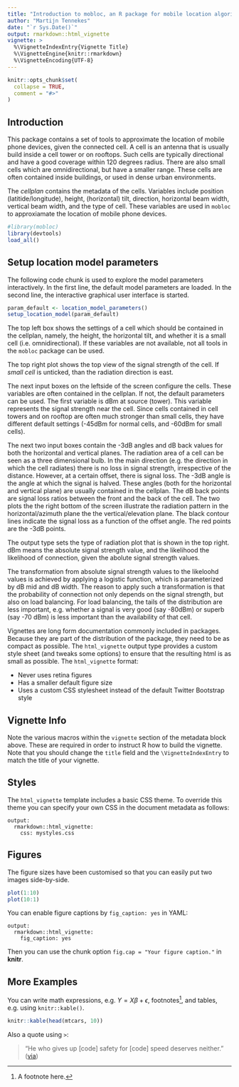 ```yaml
---
title: "Introduction to mobloc, an R package for mobile location algorithms and tools"
author: "Martijn Tennekes"
date: "`r Sys.Date()`"
output: rmarkdown::html_vignette
vignette: >
  %\VignetteIndexEntry{Vignette Title}
  %\VignetteEngine{knitr::rmarkdown}
  %\VignetteEncoding{UTF-8}
---
```


```r
knitr::opts_chunk$set(
  collapse = TRUE,
  comment = "#>"
)
```


## Introduction

This package contains a set of tools to approximate the location of mobile phone devices, given the connected cell. A cell is an antenna that is usually build inside a cell tower or on rooftops. Such cells are typically directional and have a good coverage within 120 degrees radius. There are also small cells which are omnidirectional, but have a smaller range. These cells are often contained inside buildings, or used in dense urban environments.

The *cellplan* contains the metadata of the cells. Variables include position (latitide/longitude), height, (horizontal) tilt, direction, horizontal beam width, vertical beam width, and the type of cell. These variables are used in `mobloc` to approxiamate the location of mobile phone devices.

```r
#library(mobloc)
library(devtools)
load_all()
```

## Setup location model parameters


The following code chunk is used to explore the model parameters interactively. In the first line, the default model parameters are loaded. In the second line, the interactive graphical user interface is started.

```r
param_default <- location_model_parameters()
setup_location_model(param_default)
```

The top left box shows the settings of a cell which should be contained in the cellplan, namely, the height, the horizontal tilt, and whether it is a small cell (i.e. omnidirectional). If these variables are not available, not all tools in the `mobloc` package can be used.

The top right plot shows the top view of the signal strength of the cell. If *small cell* is unticked, than the radiation direction is east.

The next input boxes on the leftside of the screen configure the cells. These variables are often contained in the cellplan. If not, the default parameters can be used. The first variable is dBm at source (tower). This variable represents the signal strength near the cell. Since cells contained in cell towers and on rooftop are often much stronger than small cells, they have different default settings (-45dBm for normal cells, and -60dBm for small cells).

The next two input boxes contain the -3dB angles and dB back values for both the horizontal and vertical planes. The radiation area of a cell can be seen as a three dimensional bulb. In the main direction (e.g. the direction in which the cell radiates) there is no loss in signal strength, irrespective of the distance. However, at a certain offset, there is signal loss. The -3dB angle is the angle at which the signal is halved. These angles (both for the horizontal and vertical plane) are usually contained in the cellplan. The dB back points are signal loss ratios between the front and the back of the cell. The two plots the the right bottom of the screen illustrate the radiation pattern in the horizontal/azimuth plane the the vertical/elevation plane. The black contour lines indicate the signal loss as a function of the offset angle. The red points are the -3dB points.

The output type sets the type of radiation plot that is shown in the top right. dBm means the absolute signal strength value, and the likelihood the likelihood of connection, given the abolute signal strength values. 

The transformation from absolute signal strength values to the likeloohd values is achieved by applying a logistic function, which is parameterized by dB mid and dB width. The reason to apply such a transformation is that the probability of connection not only depends on the signal strength, but also on load balancing. For load balancing, the tails of the distribution are less important, e.g. whether a signal is very good (say -80dBm) or superb (say -70 dBm) is less important than the availability of that cell.











Vignettes are long form documentation commonly included in packages. Because they are part of the distribution of the package, they need to be as compact as possible. The `html_vignette` output type provides a custom style sheet (and tweaks some options) to ensure that the resulting html is as small as possible. The `html_vignette` format:

- Never uses retina figures
- Has a smaller default figure size
- Uses a custom CSS stylesheet instead of the default Twitter Bootstrap style

## Vignette Info

Note the various macros within the `vignette` section of the metadata block above. These are required in order to instruct R how to build the vignette. Note that you should change the `title` field and the `\VignetteIndexEntry` to match the title of your vignette.

## Styles

The `html_vignette` template includes a basic CSS theme. To override this theme you can specify your own CSS in the document metadata as follows:

    output: 
      rmarkdown::html_vignette:
        css: mystyles.css

## Figures

The figure sizes have been customised so that you can easily put two images side-by-side. 

```r
plot(1:10)
plot(10:1)
```

You can enable figure captions by `fig_caption: yes` in YAML:

    output:
      rmarkdown::html_vignette:
        fig_caption: yes

Then you can use the chunk option `fig.cap = "Your figure caption."` in **knitr**.

## More Examples

You can write math expressions, e.g. $Y = X\beta + \epsilon$, footnotes^[A footnote here.], and tables, e.g. using `knitr::kable()`.

```r
knitr::kable(head(mtcars, 10))
```

Also a quote using `>`:

> "He who gives up [code] safety for [code] speed deserves neither."
([via](https://twitter.com/hadleywickham/status/504368538874703872))
